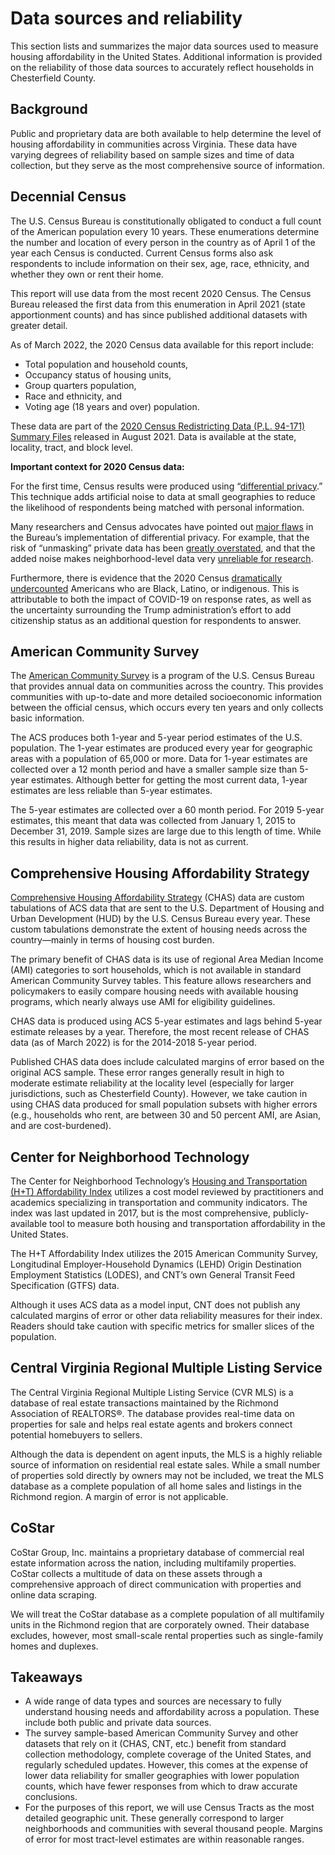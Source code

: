 # Data sources and reliability {#part-1b-1}

This section lists and summarizes the major data sources used to measure housing affordability in the United States. Additional information is provided on the reliability of those data sources to accurately reflect households in Chesterfield County.

## Background

Public and proprietary data are both available to help determine the level of housing affordability in communities across Virginia. These data have varying degrees of reliability based on sample sizes and time of data collection, but they serve as the most comprehensive source of information.

## Decennial Census

The U.S. Census Bureau is constitutionally obligated to conduct a full count of the American population every 10 years. These enumerations determine the number and location of every person in the country as of April 1 of the year each Census is conducted. Current Census forms also ask respondents to include information on their sex, age, race, ethnicity, and whether they own or rent their home.

This report will use data from the most recent 2020 Census. The Census Bureau released the first data from this enumeration in April 2021 (state apportionment counts) and has since published additional datasets with greater detail.

As of March 2022, the 2020 Census data available for this report include:

* Total population and household counts,
* Occupancy status of housing units,
* Group quarters population,
* Race and ethnicity, and
* Voting age (18 years and over) population.

These data are part of the [2020 Census Redistricting Data (P.L. 94-171) Summary Files](https://www.census.gov/programs-surveys/decennial-census/about/rdo/summary-files.html) released in August 2021. Data is available at the state, locality, tract, and block level.

::: {.callout-caution}

**Important context for 2020 Census data:**

For the first time, Census results were produced using “[differential privacy](https://www.ncsl.org/research/redistricting/differential-privacy-for-census-data-explained.aspx).” This technique adds artificial noise to data at small geographies to reduce the likelihood of respondents being matched with personal information.

Many researchers and Census advocates have pointed out [major flaws](https://www.bloomberg.com/news/articles/2021-08-12/data-scientists-ask-can-we-trust-the-2020-census) in the Bureau’s implementation of differential privacy. For example, that the risk of “unmasking” private data has been [greatly overstated](https://twitter.com/HistDem/status/1428047057219108873), and that the added noise makes neighborhood-level data very [unreliable for research](https://www.pilotonline.com/government/virginia/vp-nw-census-distortion-folo-20210818-b4wf2lalkfb35fkrtkj6xdfp4a-story.html).

Furthermore, there is evidence that the 2020 Census [dramatically undercounted](https://www.npr.org/2022/03/10/1083732104/2020-census-accuracy-undercount-overcount-data-quality) Americans who are Black, Latino, or indigenous. This is attributable to both the impact of COVID-19 on response rates, as well as the uncertainty surrounding the Trump administration's effort to add citizenship status as an additional question for respondents to answer.

:::

## American Community Survey

The [American Community Survey](https://www.census.gov/programs-surveys/acs) is a program of the U.S. Census Bureau that provides annual data on communities across the country. This provides communities with up-to-date and more detailed socioeconomic information between the official census, which occurs every ten years and only collects basic information. 

The ACS produces both 1-year and 5-year period  estimates of the U.S. population. The 1-year estimates are produced every year for geographic areas with a population of 65,000 or more. Data for 1-year estimates are collected over a 12 month period and have a smaller sample size than 5-year estimates. Although better for getting the most current data, 1-year estimates are less reliable than 5-year estimates. 

The 5-year estimates are collected over a 60 month period. For 2019 5-year estimates, this meant that data was collected from January 1, 2015 to December 31, 2019. Sample sizes are large due to this length of time. While this results in higher data reliability, data is not as current.

## Comprehensive Housing Affordability Strategy

[Comprehensive Housing Affordability Strategy](https://www.huduser.gov/portal/datasets/cp.html) (CHAS) data are custom tabulations of ACS data that are sent to the U.S. Department of Housing and Urban Development (HUD) by the U.S. Census Bureau every year. These custom tabulations demonstrate the extent of housing needs across the country---mainly in terms of housing cost burden.

The primary benefit of CHAS data is its use of regional Area Median Income (AMI) categories to sort households, which is not available in standard American Community Survey tables. This feature allows researchers and policymakers to easily compare housing needs with available housing programs, which nearly always use AMI for eligibility guidelines.

CHAS data is produced using ACS 5-year estimates and lags behind 5-year estimate releases by a year. Therefore, the most recent release of CHAS data (as of March 2022) is for the 2014-2018 5-year period. 

Published CHAS data does include calculated margins of error based on the original ACS sample. These error ranges generally result in high to moderate estimate reliability at the locality level (especially for larger jurisdictions, such as Chesterfield County). However, we take caution in using CHAS data produced for small population subsets with higher errors (e.g., households who rent, are between 30 and 50 percent AMI, are Asian, and are cost-burdened).

## Center for Neighborhood Technology

The Center for Neighborhood Technology’s [Housing and Transportation (H+T) Affordability Index](https://htaindex.cnt.org/) utilizes a cost model reviewed by practitioners and academics specializing in transportation and community indicators. The index was last updated in 2017, but is the most comprehensive, publicly-available tool to measure both housing and transportation affordability in the United States.

The H+T Affordability Index utilizes the 2015 American Community Survey, Longitudinal Employer-Household Dynamics (LEHD) Origin Destination Employment Statistics (LODES), and CNT’s own General Transit Feed Specification (GTFS) data.

Although it uses ACS data as a model input, CNT does not publish any calculated margins of error or other data reliability measures for their index. Readers should take caution with specific metrics for smaller slices of the population.

## Central Virginia Regional Multiple Listing Service

The Central Virginia Regional Multiple Listing Service (CVR MLS) is a database of real estate transactions maintained by the Richmond Association of REALTORS®. The database provides real-time data on properties for sale and helps real estate agents and brokers connect potential homebuyers to sellers. 

Although the data is dependent on agent inputs, the MLS is a highly reliable source of information on residential real estate sales. While a small number of properties sold directly by owners may not be included, we treat the MLS database as a complete population of all home sales and listings in the Richmond region. A margin of error is not applicable.

## CoStar

CoStar Group, Inc. maintains a proprietary database of commercial real estate information across the nation, including multifamily properties. CoStar collects a multitude of data on these assets through a comprehensive approach of direct communication with properties and online data scraping.

We will treat the CoStar database as a complete population of all multifamily units in the Richmond region that are corporately owned. Their database excludes, however, most small-scale rental properties such as single-family homes and duplexes.

## Takeaways

* A wide range of data types and sources are necessary to fully understand housing needs and affordability across a population. These include both public and private data sources.
* The survey sample-based American Community Survey and other datasets that rely on it (CHAS, CNT, etc.) benefit from standard collection methodology, complete coverage of the United States, and regularly scheduled updates. However, this comes at the expense of lower data reliability for smaller geographies with lower population counts, which have fewer responses from which to draw accurate conclusions.
* For the purposes of this report, we will use Census Tracts as the most detailed geographic unit. These generally correspond to larger neighborhoods and communities with several thousand people. Margins of error for most tract-level estimates are within reasonable ranges.